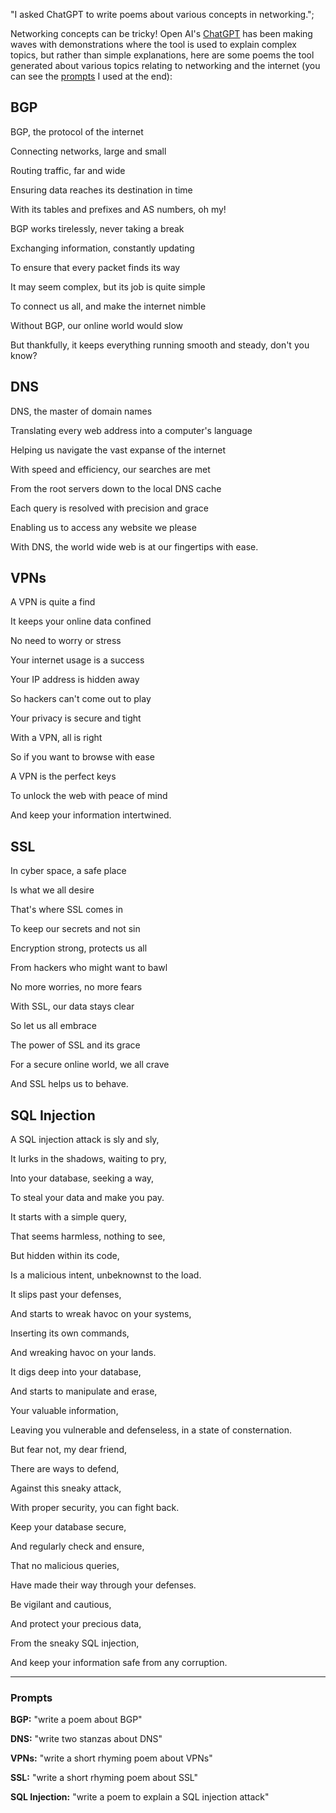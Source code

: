   "I asked ChatGPT to write poems about various concepts in networking.";

Networking concepts can be tricky! Open AI's [ChatGPT](https://chat.openai.com/ "ChatGPT") has been making waves with demonstrations where the tool is used to explain complex topics, but rather than simple explanations, here are some poems the tool generated about various topics relating to networking and the internet (you can see the [prompts](#prompts "Prompts Used") I used at the end):

## BGP

BGP, the protocol of the internet

Connecting networks, large and small

Routing traffic, far and wide

Ensuring data reaches its destination in time



With its tables and prefixes and AS numbers, oh my!

BGP works tirelessly, never taking a break

Exchanging information, constantly updating

To ensure that every packet finds its way



It may seem complex, but its job is quite simple

To connect us all, and make the internet nimble

Without BGP, our online world would slow

But thankfully, it keeps everything running smooth and steady, don't you know?

## DNS

DNS, the master of domain names

Translating every web address into a computer's language

Helping us navigate the vast expanse of the internet

With speed and efficiency, our searches are met



From the root servers down to the local DNS cache

Each query is resolved with precision and grace

Enabling us to access any website we please

With DNS, the world wide web is at our fingertips with ease.

## VPNs

A VPN is quite a find

It keeps your online data confined

No need to worry or stress

Your internet usage is a success



Your IP address is hidden away

So hackers can't come out to play

Your privacy is secure and tight

With a VPN, all is right



So if you want to browse with ease

A VPN is the perfect keys

To unlock the web with peace of mind

And keep your information intertwined.

## SSL

In cyber space, a safe place

Is what we all desire

That's where SSL comes in

To keep our secrets and not sin



Encryption strong, protects us all

From hackers who might want to bawl

No more worries, no more fears

With SSL, our data stays clear



So let us all embrace

The power of SSL and its grace

For a secure online world, we all crave

And SSL helps us to behave.

## SQL Injection

A SQL injection attack is sly and sly,

It lurks in the shadows, waiting to pry,

Into your database, seeking a way,

To steal your data and make you pay.



It starts with a simple query,

That seems harmless, nothing to see,

But hidden within its code,

Is a malicious intent, unbeknownst to the load.



It slips past your defenses,

And starts to wreak havoc on your systems,

Inserting its own commands,

And wreaking havoc on your lands.



It digs deep into your database,

And starts to manipulate and erase,

Your valuable information,

Leaving you vulnerable and defenseless, in a state of consternation.



But fear not, my dear friend,

There are ways to defend,

Against this sneaky attack,

With proper security, you can fight back.



Keep your database secure,

And regularly check and ensure,

That no malicious queries,

Have made their way through your defenses.



Be vigilant and cautious,

And protect your precious data,

From the sneaky SQL injection,

And keep your information safe from any corruption.

---

### Prompts

**BGP:** "write a poem about BGP"

**DNS:** "write two stanzas about DNS"

**VPNs:** "write a short rhyming poem about VPNs"

**SSL:** "write a short rhyming poem about SSL"

**SQL Injection:** "write a poem to explain a SQL injection attack"
